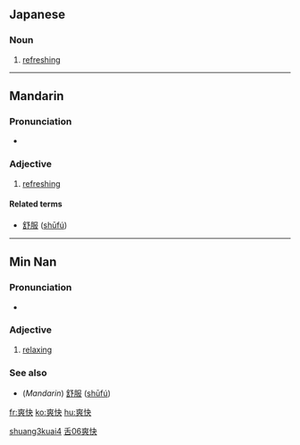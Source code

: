==Japanese==
{{ja-see-also|爽快な}}

===Noun===
{{ja-noun|k|hira=そうかい|rom=sōkai}}

# [[refreshing]]

----

==Mandarin==
{{zh-hanzi|[[爽]][[快]]}}

===Pronunciation===
* {{IPA|[ ʂuaŋ˨˩kʰuai˥˩ ]|lang=cmn}}

===Adjective===
{{cmn-adj|ts|pin=shuǎngkuài|pint=shuang3kuai4|rs=舌06}}

# [[refreshing]]

====Related terms====
* [[舒服]] ([[shūfú]])

[[Category:zh-cn:Advanced Mandarin|shuang3kuai4]]
[[Category:zh-tw:Advanced Mandarin|舌06爽快]]

----

==Min Nan==
{{zh-hanzi|[[爽]][[快]]}}

===Pronunciation===
* {{IPA|[ sɔŋ˥˧kʰuai˨˩ ]|lang=nan}}

===Adjective===
{{nan-adj|ts|poj=sóng-khòai|pojt=song2khoai3|rs=舌06}}

# [[relaxing]]

===See also===
* (''Mandarin'') [[舒服]] ([[shūfú]])

[[fr:爽快]]
[[ko:爽快]]
[[hu:爽快]]